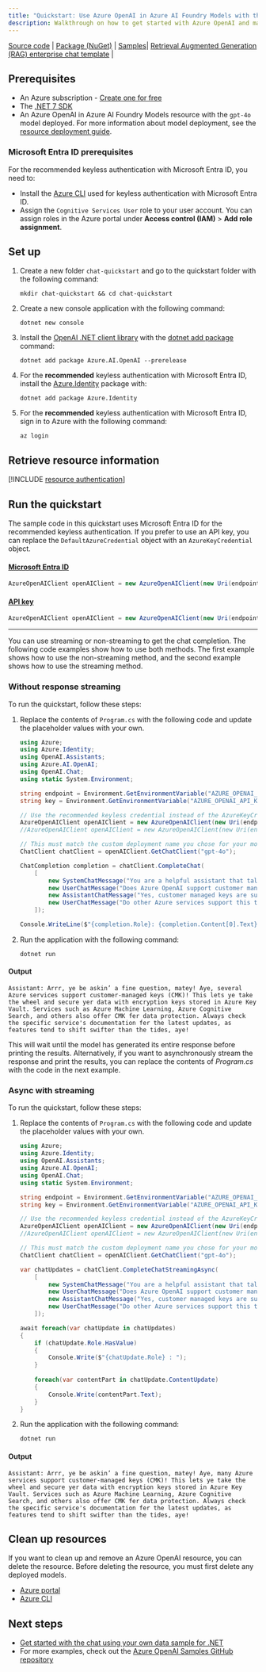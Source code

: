 ```yaml
---
title: "Quickstart: Use Azure OpenAI in Azure AI Foundry Models with the C# SDK"
description: Walkthrough on how to get started with Azure OpenAI and make your first completions call with the C# SDK.
---
```


[Source code](https://github.com/Azure/azure-sdk-for-net/blob/main/sdk/openai/Azure.AI.OpenAI/src) | [Package (NuGet)](https://www.nuget.org/packages/Azure.AI.OpenAI/) | [Samples](https://github.com/Azure/azure-sdk-for-net/blob/main/sdk/openai/Azure.AI.OpenAI/tests/Samples)| [Retrieval Augmented Generation (RAG) enterprise chat template](/dotnet/ai/get-started-app-chat-template) |

## Prerequisites

- An Azure subscription - [Create one for free](https://azure.microsoft.com/free/cognitive-services?azure-portal=true)
- The [.NET 7 SDK](https://dotnet.microsoft.com/download/dotnet/7.0)
- An Azure OpenAI in Azure AI Foundry Models resource with the `gpt-4o` model deployed. For more information about model deployment, see the [resource deployment guide](../how-to/create-resource).

### Microsoft Entra ID prerequisites

For the recommended keyless authentication with Microsoft Entra ID, you need to:
- Install the [Azure CLI](/cli/azure/install-azure-cli) used for keyless authentication with Microsoft Entra ID.
- Assign the `Cognitive Services User` role to your user account. You can assign roles in the Azure portal under **Access control (IAM)** > **Add role assignment**.

## Set up

1. Create a new folder `chat-quickstart` and go to the quickstart folder with the following command:

    ```shell
    mkdir chat-quickstart && cd chat-quickstart
    ```

1. Create a new console application with the following command:

    ```shell
    dotnet new console
    ```

3. Install the [OpenAI .NET client library](https://www.nuget.org/packages/Azure.AI.OpenAI/) with the [dotnet add package](/dotnet/core/tools/dotnet-add-package) command:

    ```console
    dotnet add package Azure.AI.OpenAI --prerelease
    ```

1. For the **recommended** keyless authentication with Microsoft Entra ID, install the [Azure.Identity](https://www.nuget.org/packages/Azure.Identity) package with:

    ```console
    dotnet add package Azure.Identity
    ```

1. For the **recommended** keyless authentication with Microsoft Entra ID, sign in to Azure with the following command:

    ```console
    az login
    ```

## Retrieve resource information

[!INCLUDE [resource authentication](resource-authentication)]

## Run the quickstart

The sample code in this quickstart uses Microsoft Entra ID for the recommended keyless authentication. If you prefer to use an API key, you can replace the `DefaultAzureCredential` object with an `AzureKeyCredential` object. 

#### [Microsoft Entra ID](#tab/keyless)

```csharp
AzureOpenAIClient openAIClient = new AzureOpenAIClient(new Uri(endpoint), new DefaultAzureCredential()); 
```

#### [API key](#tab/api-key)

```csharp
AzureOpenAIClient openAIClient = new AzureOpenAIClient(new Uri(endpoint), new AzureKeyCredential(key));
```
---

You can use streaming or non-streaming to get the chat completion. The following code examples show how to use both methods. The first example shows how to use the non-streaming method, and the second example shows how to use the streaming method.

### Without response streaming

To run the quickstart, follow these steps:

1. Replace the contents of `Program.cs` with the following code and update the placeholder values with your own.

    ```csharp
    using Azure;
    using Azure.Identity;
    using OpenAI.Assistants;
    using Azure.AI.OpenAI;
    using OpenAI.Chat;
    using static System.Environment;
    
    string endpoint = Environment.GetEnvironmentVariable("AZURE_OPENAI_ENDPOINT") ?? "https://<your-resource-name>.openai.azure.com/";
    string key = Environment.GetEnvironmentVariable("AZURE_OPENAI_API_KEY") ?? "<your-key>";
    
    // Use the recommended keyless credential instead of the AzureKeyCredential credential.
    AzureOpenAIClient openAIClient = new AzureOpenAIClient(new Uri(endpoint), new DefaultAzureCredential()); 
    //AzureOpenAIClient openAIClient = new AzureOpenAIClient(new Uri(endpoint), new AzureKeyCredential(key));
    
    // This must match the custom deployment name you chose for your model
    ChatClient chatClient = openAIClient.GetChatClient("gpt-4o");
    
    ChatCompletion completion = chatClient.CompleteChat(
        [
            new SystemChatMessage("You are a helpful assistant that talks like a pirate."),
            new UserChatMessage("Does Azure OpenAI support customer managed keys?"),
            new AssistantChatMessage("Yes, customer managed keys are supported by Azure OpenAI"),
            new UserChatMessage("Do other Azure services support this too?")
        ]);
    
    Console.WriteLine($"{completion.Role}: {completion.Content[0].Text}");
    ```

1. Run the application with the following command:

    ```shell
    dotnet run
    ```


#### Output

```output
Assistant: Arrr, ye be askin’ a fine question, matey! Aye, several Azure services support customer-managed keys (CMK)! This lets ye take the wheel and secure yer data with encryption keys stored in Azure Key Vault. Services such as Azure Machine Learning, Azure Cognitive Search, and others also offer CMK fer data protection. Always check the specific service's documentation fer the latest updates, as features tend to shift swifter than the tides, aye!
```

This will wait until the model has generated its entire response before printing the results. Alternatively, if you want to asynchronously stream the response and print the results, you can replace the contents of *Program.cs* with the code in the next example.

### Async with streaming

To run the quickstart, follow these steps:

1. Replace the contents of `Program.cs` with the following code and update the placeholder values with your own.

    ```csharp
    using Azure;
    using Azure.Identity;
    using OpenAI.Assistants;
    using Azure.AI.OpenAI;
    using OpenAI.Chat;
    using static System.Environment;
    
    string endpoint = Environment.GetEnvironmentVariable("AZURE_OPENAI_ENDPOINT") ?? "https://<your-resource-name>.openai.azure.com/";
    string key = Environment.GetEnvironmentVariable("AZURE_OPENAI_API_KEY") ?? "<your-key>";
    
    // Use the recommended keyless credential instead of the AzureKeyCredential credential.
    AzureOpenAIClient openAIClient = new AzureOpenAIClient(new Uri(endpoint), new DefaultAzureCredential()); 
    //AzureOpenAIClient openAIClient = new AzureOpenAIClient(new Uri(endpoint), new AzureKeyCredential(key));
    
    // This must match the custom deployment name you chose for your model
    ChatClient chatClient = openAIClient.GetChatClient("gpt-4o");
    
    var chatUpdates = chatClient.CompleteChatStreamingAsync(
        [
            new SystemChatMessage("You are a helpful assistant that talks like a pirate."),
            new UserChatMessage("Does Azure OpenAI support customer managed keys?"),
            new AssistantChatMessage("Yes, customer managed keys are supported by Azure OpenAI"),
            new UserChatMessage("Do other Azure services support this too?")
        ]);
    
    await foreach(var chatUpdate in chatUpdates)
    {
        if (chatUpdate.Role.HasValue)
        {
            Console.Write($"{chatUpdate.Role} : ");
        }
        
        foreach(var contentPart in chatUpdate.ContentUpdate)
        {
            Console.Write(contentPart.Text);
        }
    }
    ```

1. Run the application with the following command:

    ```shell
    dotnet run
    ```


#### Output

```output
Assistant: Arrr, ye be askin’ a fine question, matey! Aye, many Azure services support customer-managed keys (CMK)! This lets ye take the wheel and secure yer data with encryption keys stored in Azure Key Vault. Services such as Azure Machine Learning, Azure Cognitive Search, and others also offer CMK fer data protection. Always check the specific service's documentation fer the latest updates, as features tend to shift swifter than the tides, aye!
```


## Clean up resources

If you want to clean up and remove an Azure OpenAI resource, you can delete the resource. Before deleting the resource, you must first delete any deployed models.

- [Azure portal](../../../ai-services/multi-service-resource.md?pivots=azportal#clean-up-resources)
- [Azure CLI](../../../ai-services/multi-service-resource.md?pivots=azcli#clean-up-resources)

## Next steps

* [Get started with the chat using your own data sample for .NET](/dotnet/ai/get-started-app-chat-template?toc=/azure/ai-services/openai/toc.json&bc=/azure/ai-services/openai/breadcrumb/toc.json&tabs=github-codespaces)
* For more examples, check out the [Azure OpenAI Samples GitHub repository](https://github.com/Azure-Samples/openai)
